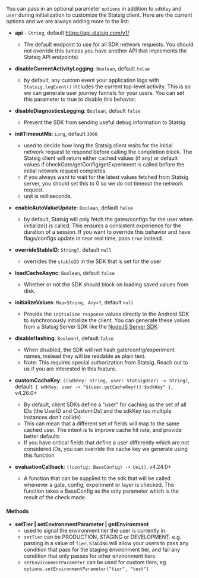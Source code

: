 You can pass in an optional parameter `options` in addition to `sdkKey` and `user` during initialization to customize the Statsig client. Here are the current options and we are always adding more to the list:


- **api** - `String`, default https://api.statsig.com/v1/
  - The default endpoint to use for all SDK network requests. You should not override this (unless you have another API that implements the Statsig API endpoints)

- **disableCurrentActivityLogging**: `Boolean`, default `false`
  - by default, any custom event your application logs with `Statsig.logEvent()` includes the current top-level activity. This is so we can generate user journey funnels for your users. You can set this parameter to true to disable this behavior.

- **disableDiagnosticsLogging**: `Boolean`, default `false`
  - Prevent the SDK from sending useful debug information to Statsig

- **initTimeoutMs**: `Long`, default `3000`
  - used to decide how long the Statsig client waits for the initial network request to respond before calling the completion block. The Statsig client will return either cached values (if any) or default values if checkGate/getConfig/getExperiment is called before the initial network request completes.
  - if you always want to wait for the latest values fetched from Statsig server, you should set this to 0 so we do not timeout the network request.
  - unit is milliseconds.

- **enableAutoValueUpdate**: `Boolean`, default `false`
  - by default, Statsig will only fetch the gates/configs for the user when initialize() is called. This ensures a consistent experience for the duration of a session. If you want to override this behavior and have flags/configs update in near real time, pass `true` instead.

- **overrideStableID**: `String?`, default `null`
  - overrides the `stableID` in the SDK that is set for the user

- **loadCacheAsync**: `Boolean`, default `false`
  - Whether or not the SDK should block on loading saved values from disk.

- **initializeValues**: `Map<String, Any>?`, default `null`
  - Provide the `initialize response` values directly to the Android SDK to synchronously initialize the client. You can generate these values from a Statsig Server SDK like the [NodeJS Server SDK](https://docs.statsig.com/server/nodejsServerSDK#bootstrap)

- **disableHashing**: `Boolean?`, default `false`
  - When disabled, the SDK will not hash gate/config/experiment names, instead they will be readable as plain text.
  - Note: This requires special authorization from Statsig. Reach out to us if you are interested in this feature.

- **customCacheKey**: `((sdkKey: String, user: StatsigUser) -> String)`, default: `{ sdkKey, user -> "${user.getCacheKey()}:$sdkKey" },` v4.26.0+
  - By default, client SDKs define a "user" for caching as the set of all IDs (the UserID and CustomIDs) and the sdkKey (so multiple instances don't collide)
  - This can mean that a different set of fields will map to the same cached user.  The intent is to improve cache hit rate, and provide better defaults
  - If you have critical fields that define a user differently which are not considered IDs, you can override the cache key we generate using this function

- **evaluationCallback**: `((config: BaseConfig) -> Unit)`, v4.24.0+
  - A function that can be supplied to the sdk that will be called whenever a gate, config, experiment or layer is checked. The function takes a BaseConfig as the only parameter which is the result of the check made.


#### Methods

- **setTier | setEnvironmentParameter | getEnvironment**
   - used to signal the environment tier the user is currently in. 
   - `setTier` can be PRODUCTION, STAGING or DEVELOPMENT. e.g. passing in a value of `Tier.STAGING` will allow your users to pass any condition that pass for the staging environment tier, and fail any condition that only passes for other environment tiers.
   - `setEnvironmentParameter` can be used for custom tiers, eg `options.setEnvironmentParameter("tier", "test")`


